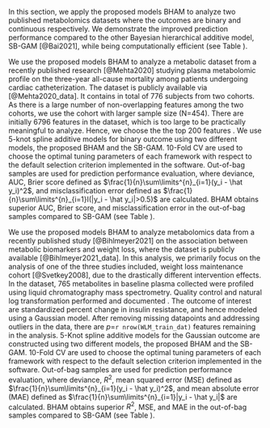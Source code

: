 \section{Metabolomics Data Analysis}
\label{sec:real_data}

In this section, we apply the proposed models BHAM to analyze two published metabolomics datasets where the outcomes are binary and continuous respectively. We demonstrate the improved prediction performance compared to the other Bayesian hierarchical additive model, SB-GAM [@Bai2021], while being computationally efficient (see Table \ref{tab:time_real_data}). \bg{BHAM requires roughly 10\% of the computation time of SB-GAM to fit models.}

\subsection{Emory Cardiovascular Biobank}
\label{sec:ECB}
We use the proposed models BHAM to analyze a metabolic dataset from a recently published research [@Mehta2020] studying plasma metabolomic profile on the three-year all-cause mortality among patients undergoing cardiac catheterization. The dataset is publicly available via \textit{Dryad} [@Mehta2020_data]. It contains in total of 776 subjects from two cohorts. As there is a large number of non-overlapping features among the two cohorts, we use the cohort with larger sample size (N=454). There are initially 6796 features in the dataset, which is too large to be practically meaningful to analyze. Hence, we choose the the top 200 features \bg{with largest variance}. We use 5-knot spline additive models for binary outcome using two different models, the proposed BHAM and the SB-GAM. 10-Fold CV are used to choose the optimal tuning parameters of each framework with respect to the default selection criterion implemented in the software. Out-of-bag samples are used for prediction performance evaluation, where deviance, AUC, Brier score defined as $\frac{1}{n}\sum\limits^{n}_{i=1}(y_i - \hat y_i)^2$, and misclassification error defined as $\frac{1}{n}\sum\limits^{n}_{i=1}I(|y_i - \hat y_i|>0.5)$ are calculated. BHAM obtains superior AUC, Brier score, and misclassification error in the out-of-bag samples compared to SB-GAM (see Table \ref{tab:ECB_res}). \bg{We plot the 33 features included in the final BHAM model in Figure \ref{fig:ECB_fig}.}

\subsection{Weight Loss Maintenance Cohort}
We use the proposed models BHAM to analyze metabolomics data from a recently published study [@Bihlmeyer2021] on the association between metabolic biomarkers and weight loss, where the dataset is publicly available [@Bihlmeyer2021_data]. In this analysis, we primarily focus on the analysis of one of the three studies included, weight loss maintenance cohort [@Svetkey2008], due to the drastically different intervention effects. In the dataset, 765 metabolites in baseline plasma collected were profiled using liquid chromatography mass spectrometry. Quality control and natural log transformation \bg{were previously} performed and documented \bg{by the study publishing team \cite{Bihlmeyer2021}}. The outcome of interest are standardized percent change in insulin resistance, and hence modeled using a Gaussian model. After removing missing datapoints and addressing outliers in the data, there are $p$=`r nrow(WLM_train_dat)` features remaining in the analysis. 5-Knot spline additive models for the Gaussian outcome are constructed using two different models, the proposed BHAM and the SB-GAM. 10-Fold CV are used to choose the optimal tuning parameters of each framework with respect to the default selection criterion implemented in the software. Out-of-bag samples are used for prediction performance evaluation, where deviance, $R^2$, mean squared error (MSE) defined as $\frac{1}{n}\sum\limits^{n}_{i=1}(y_i - \hat y_i)^2$, and mean absolute error (MAE) defined as $\frac{1}{n}\sum\limits^{n}_{i=1}|y_i - \hat y_i|$ are calculated. BHAM obtains superior $R^2$, MSE, and MAE in the out-of-bag samples compared to SB-GAM (see Table \ref{tab:WLM_res}).
